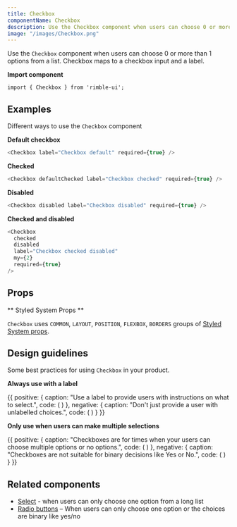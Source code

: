 ```yaml
---
title: Checkbox
componentName: Checkbox
description: Use the Checkbox component when users can choose 0 or more than 1 options from a list.
image: "/images/Checkbox.png"
---
```


Use the `Checkbox` component when users can choose 0 or more than 1 options from a list. Checkbox maps to a checkbox input and a label.

**Import component**

```lang=jsx
import { Checkbox } from 'rimble-ui';
```

## Examples

Different ways to use the `Checkbox` component

**Default checkbox**

```js is=react-live
<Checkbox label="Checkbox default" required={true} />
```

**Checked**

```js is=react-live
<Checkbox defaultChecked label="Checkbox checked" required={true} />
```

**Disabled**

```js is=react-live
<Checkbox disabled label="Checkbox disabled" required={true} />
```

**Checked and disabled**

```js is=react-live
<Checkbox
  checked
  disabled
  label="Checkbox checked disabled"
  my={2}
  required={true}
/>
```

## Props

<PropsTable propMetaData={props.propMetaData} />

** Styled System Props **

`Checkbox` uses `COMMON`, `LAYOUT`, `POSITION`, `FLEXBOX`, `BORDERS` groups of [Styled System props](/components/rimble-ui/system-props).

## Design guidelines

Some best practices for using `Checkbox` in your product.

**Always use with a label**

<DoDont>
  {{
    positive: {
      caption: "Use a label to provide users with instructions on what to select.",
      code: (
        <Field
          label="Choose any currencies you'd like to track"
          mt={3}
        >
          <Checkbox label="Ether (ETH)" required={true} my={2} />
          <Checkbox label="Bitcoin (BTC)" required={true} my={2} />
          <Checkbox label="Ethereum Classic (ETC)" required={true} my={2} />
          <Checkbox label="Litecoin (LTC)" required={true} my={2} />
        </Field>
      )
    },
    negative: {
      caption: "Don't just provide a user with unlabelled choices.",
      code: (
        <Box>
          <Checkbox label="Ether (ETH)" required={true} mt={3} mb={2} />
          <Checkbox label="Bitcoin (BTC)" required={true} my={2} />
          <Checkbox label="Ethereum Classic (ETC)" required={true} my={2} />
          <Checkbox label="Litecoin (LTC)" required={true} my={2} />
        </Box>
      )
    }
  }}
</DoDont>

**Only use when users can make multiple selections**

<DoDont caption="test">
  {{
    positive: {
      caption: "Checkboxes are for times when your users can choose multiple options or no options.",
      code: (
        <Box>
          <Field
            mt={3}
            label="Choose any currencies you'd like to track"
          >
            <Checkbox label="Ether (ETH)" required={true} my={2} />
            <Checkbox label="Bitcoin (BTC)" required={true} my={2} />
            <Checkbox label="Ethereum Classic (ETC)" required={true} my={2} />
            <Checkbox label="Litecoin (LTC)" required={true} my={2} />
          </Field>
        </Box>
      )
    },
    negative: {
      caption: "Checkboxes are not suitable for binary decisions like Yes or No.",
      code: (
        <Field
          mt={3}
          label="Would you like alerts when the price changes?"
        >
          <Checkbox label="Yes" required={true} my={2} />
          <Checkbox label="No" required={true} my={2} />
        </Field>
      )
    }
  }}
</DoDont>

## Related components

- [Select](/components/rimble-ui/Select) - when users can only choose one option from a long list
- [Radio buttons](/components/rimble-ui/Radio) – When users can only choose one option or the choices are binary like yes/no
